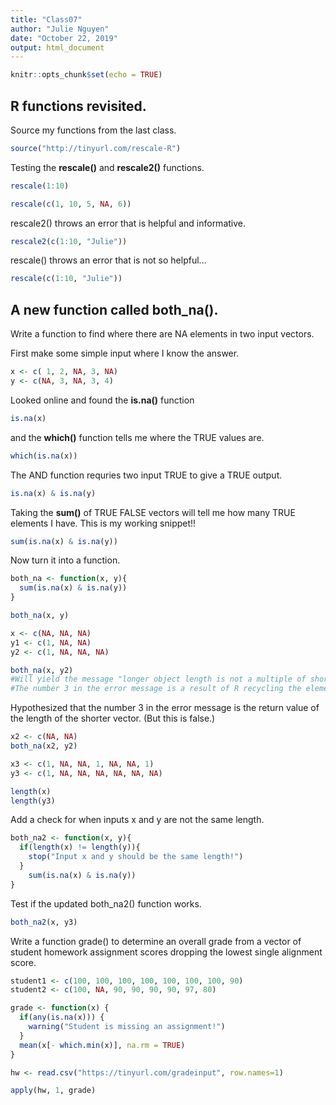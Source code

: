 ```yaml
---
title: "Class07"
author: "Julie Nguyen"
date: "October 22, 2019"
output: html_document
---
```


```r
knitr::opts_chunk$set(echo = TRUE)
```

## R functions revisited.

Source my functions from the last class.

```r
source("http://tinyurl.com/rescale-R")
```

Testing the **rescale()** and **rescale2()** functions.
```r
rescale(1:10)
```

```r
rescale(c(1, 10, 5, NA, 6))
```

rescale2() throws an error that is helpful and informative.
```r
rescale2(c(1:10, "Julie"))
```

rescale() throws an error that is not so helpful...
```r
rescale(c(1:10, "Julie"))
```

## A new function called both_na().
Write a function to find where there are NA elements in two input vectors.

First make some simple input where I know the answer.
```r
x <- c( 1, 2, NA, 3, NA)
y <- c(NA, 3, NA, 3, 4)
```

Looked online and found the **is.na()** function
```r
is.na(x)
```

and the **which()** function tells me where the TRUE values are.
```r
which(is.na(x))
```

The AND function requries two input TRUE to give a TRUE output.
```r
is.na(x) & is.na(y)
```

Taking the **sum()** of TRUE FALSE vectors will tell me how many TRUE elements I have. This is my working snippet!!
```r
sum(is.na(x) & is.na(y))
```

Now turn it into a function.
```r
both_na <- function(x, y){
  sum(is.na(x) & is.na(y))
}
```

```r
both_na(x, y)
```

```r
x <- c(NA, NA, NA)
y1 <- c(1, NA, NA)
y2 <- c(1, NA, NA, NA)
```

```r
both_na(x, y2)
#Will yield the message "longer object length is not a multiple of shorter object length [1] 3"
#The number 3 in the error message is a result of R recycling the elements of x in order to fit the longer vector, y2.
```

Hypothesized that the number 3 in the error message is the return value of the length of the shorter vector. (But this is false.)
```r
x2 <- c(NA, NA)
both_na(x2, y2)
```

```r
x3 <- c(1, NA, NA, 1, NA, NA, 1)
y3 <- c(1, NA, NA, NA, NA, NA, NA)
```

```r
length(x)
length(y3)
```

Add a check for when inputs x and y are not the same length.
```r
both_na2 <- function(x, y){
  if(length(x) != length(y)){
    stop("Input x and y should be the same length!")
  }
    sum(is.na(x) & is.na(y))
}
```

Test if the updated both_na2() function works.
```r
both_na2(x, y3)
```

Write a function grade() to determine an overall grade from a vector of student homework assignment scores dropping the lowest single alignment score.
```r
student1 <- c(100, 100, 100, 100, 100, 100, 100, 90)
student2 <- c(100, NA, 90, 90, 90, 90, 97, 80)
```

```r
grade <- function(x) {
  if(any(is.na(x))) {
    warning("Student is missing an assignment!")
  }
  mean(x[- which.min(x)], na.rm = TRUE)
}
```

```r
hw <- read.csv("https://tinyurl.com/gradeinput", row.names=1)
```

```r
apply(hw, 1, grade)
```
